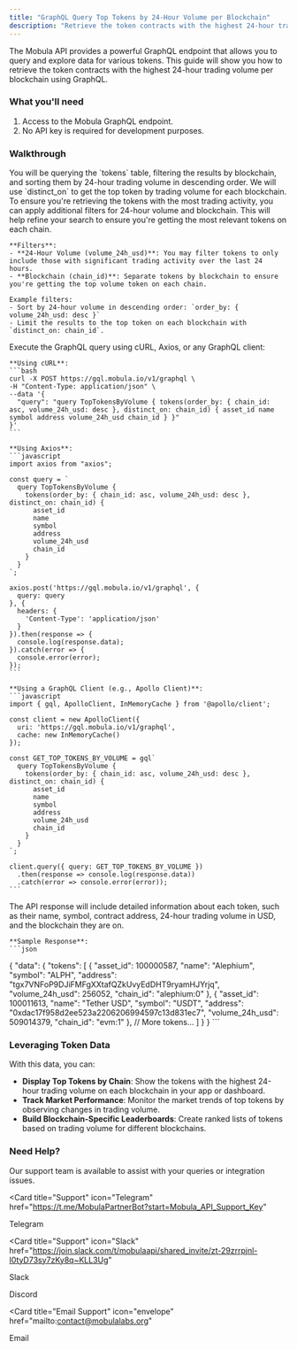 ```yaml
---
title: "GraphQL Query Top Tokens by 24-Hour Volume per Blockchain"
description: "Retrieve the token contracts with the highest 24-hour trading volume on each blockchain."
---
```


The Mobula API provides a powerful GraphQL endpoint that allows you to query and explore data for various tokens. This guide will show you how to retrieve the token contracts with the highest 24-hour trading volume per blockchain using GraphQL.

### What you'll need

1. Access to the Mobula GraphQL endpoint.
2. No API key is required for development purposes.

### Walkthrough

<Steps>
  <Step title="Set Up Your Query Parameters">
    You will be querying the `tokens` table, filtering the results by blockchain, and sorting them by 24-hour trading volume in descending order. We will use `distinct_on` to get the top token by trading volume for each blockchain.
  </Step>

  <Step title="Apply Filters">
    To ensure you're retrieving the tokens with the most trading activity, you can apply additional filters for 24-hour volume and blockchain. This will help refine your search to ensure you're getting the most relevant tokens on each chain.

    **Filters**:
    - **24-Hour Volume (volume_24h_usd)**: You may filter tokens to only include those with significant trading activity over the last 24 hours.
    - **Blockchain (chain_id)**: Separate tokens by blockchain to ensure you're getting the top volume token on each chain.

    Example filters:
    - Sort by 24-hour volume in descending order: `order_by: { volume_24h_usd: desc }`
    - Limit the results to the top token on each blockchain with `distinct_on: chain_id`.
  </Step>

  <Step title="Perform the GraphQL Request">
    Execute the GraphQL query using cURL, Axios, or any GraphQL client:

    **Using cURL**:
    ```bash
    curl -X POST https://gql.mobula.io/v1/graphql \
    -H "Content-Type: application/json" \
    --data '{
      "query": "query TopTokensByVolume { tokens(order_by: { chain_id: asc, volume_24h_usd: desc }, distinct_on: chain_id) { asset_id name symbol address volume_24h_usd chain_id } }"
    }'
    ```

    **Using Axios**:
    ```javascript
    import axios from "axios";

    const query = `
      query TopTokensByVolume {
        tokens(order_by: { chain_id: asc, volume_24h_usd: desc }, distinct_on: chain_id) {
          asset_id
          name
          symbol
          address
          volume_24h_usd
          chain_id
        }
      }
    `;

    axios.post('https://gql.mobula.io/v1/graphql', {
      query: query
    }, {
      headers: {
        'Content-Type': 'application/json'
      }
    }).then(response => {
      console.log(response.data);
    }).catch(error => {
      console.error(error);
    });
    ```

    **Using a GraphQL Client (e.g., Apollo Client)**:
    ```javascript
    import { gql, ApolloClient, InMemoryCache } from '@apollo/client';

    const client = new ApolloClient({
      uri: 'https://gql.mobula.io/v1/graphql',
      cache: new InMemoryCache()
    });

    const GET_TOP_TOKENS_BY_VOLUME = gql`
      query TopTokensByVolume {
        tokens(order_by: { chain_id: asc, volume_24h_usd: desc }, distinct_on: chain_id) {
          asset_id
          name
          symbol
          address
          volume_24h_usd
          chain_id
        }
      }
    `;

    client.query({ query: GET_TOP_TOKENS_BY_VOLUME })
      .then(response => console.log(response.data))
      .catch(error => console.error(error));
    ```

  </Step>

  <Step title="Analyze the Token Data">
    The API response will include detailed information about each token, such as their name, symbol, contract address, 24-hour trading volume in USD, and the blockchain they are on.

    **Sample Response**:
    ```json
  {
    "data": {
      "tokens": [
        {
          "asset_id": 100000587,
          "name": "Alephium",
          "symbol": "ALPH",
          "address": "tgx7VNFoP9DJiFMFgXXtafQZkUvyEdDHT9ryamHJYrjq",
          "volume_24h_usd": 256052,
          "chain_id": "alephium:0"
        },
        {
          "asset_id": 100011613,
          "name": "Tether USD",
          "symbol": "USDT",
          "address": "0xdac17f958d2ee523a2206206994597c13d831ec7",
          "volume_24h_usd": 509014379,
          "chain_id": "evm:1"
        },
          // More tokens...
        ]
      }
    }
    ```

  </Step>
</Steps>

### Leveraging Token Data

With this data, you can:

- **Display Top Tokens by Chain**: Show the tokens with the highest 24-hour trading volume on each blockchain in your app or dashboard.
- **Track Market Performance**: Monitor the market trends of top tokens by observing changes in trading volume.
- **Build Blockchain-Specific Leaderboards**: Create ranked lists of tokens based on trading volume for different blockchains.

### Need Help?

Our support team is available to assist with your queries or integration issues.

<CardGroup>

<Card
  title="Support"
  icon="Telegram"
  href="https://t.me/MobulaPartnerBot?start=Mobula_API_Support_Key"
>
  Telegram
</Card>

<Card
  title="Support"
  icon="Slack"
  href="https://join.slack.com/t/mobulaapi/shared_invite/zt-29zrrpjnl-I0tyD73sy7zKy8q~KLL3Ug"
>
  Slack
</Card>

<Card title="Support" icon="Discord" href="https://discord.gg/JVT7xKm3AD">
  Discord
</Card>

<Card
  title="Email Support"
  icon="envelope"
  href="mailto:contact@mobulalabs.org"
>
  Email
</Card>
</CardGroup>

